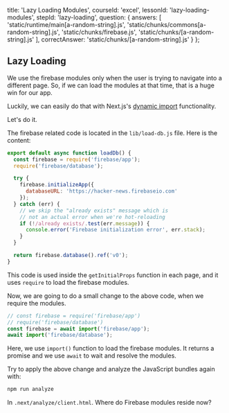 
  title: 'Lazy Loading Modules',
  courseId: 'excel',
  lessonId: 'lazy-loading-modules',
  stepId: 'lazy-loading',
  question: {
    answers: [
      'static/runtime/main[a-random-string].js',
      'static/chunks/commons[a-random-string].js',
      'static/chunks/firebase.js',
      'static/chunks/[a-random-string].js'
    ],
    correctAnswer: 'static/chunks/[a-random-string].js'
  }
};

## Lazy Loading

We use the firebase modules only when the user is trying to navigate into a different page. So, if we can load the modules at that time, that is a huge win for our app.

Luckily, we can easily do that with Next.js's [dynamic import](https://nextjs.org/docs/advanced-features/dynamic-import) functionality.

Let's do it.

The firebase related code is located in the `lib/load-db.js` file. Here is the content:

```js
export default async function loadDb() {
  const firebase = require('firebase/app');
  require('firebase/database');

  try {
    firebase.initializeApp({
      databaseURL: 'https://hacker-news.firebaseio.com'
    });
  } catch (err) {
    // we skip the "already exists" message which is
    // not an actual error when we're hot-reloading
    if (!/already exists/.test(err.message)) {
      console.error('Firebase initialization error', err.stack);
    }
  }

  return firebase.database().ref('v0');
}
```

This code is used inside the `getInitialProps` function in each page,
and it uses `require` to load the firebase modules.

Now, we are going to do a small change to the above code, when we require the modules.

```js
// const firebase = require('firebase/app')
// require('firebase/database')
const firebase = await import('firebase/app');
await import('firebase/database');
```

Here, we use `import()` function to load the firebase modules. It returns a promise and we use `await` to wait and resolve the modules.

Try to apply the above change and analyze the JavaScript bundles again with:

```bash
npm run analyze
```

In `.next/analyze/client.html`. Where do Firebase modules reside now?

